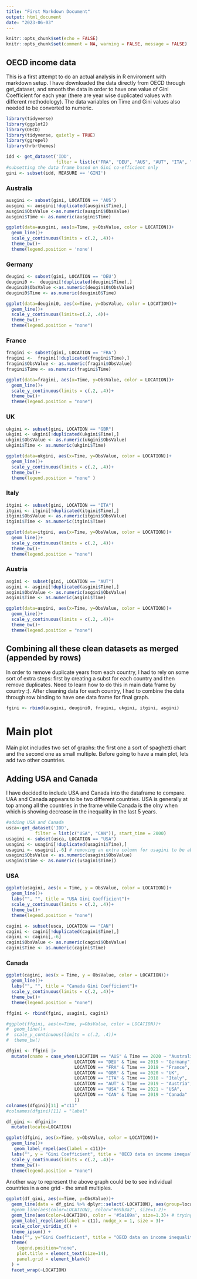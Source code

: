 ```yaml
---
title: "First Markdown Document"
output: html_document
date: "2023-06-03"
---
```


```r
knitr::opts_chunk$set(echo = FALSE)
knitr::opts_chunk$set(comment = NA, warning = FALSE, message = FALSE)
```

## OECD income data 

This is a first attempt to do an actual analysis in R enviroment with markdown setup. I have downloaded the data directly from OECD through get_dataset, and smooth the data in order to have one value of Gini Coefficient for each year (there are year wise duplicated values with different methodology). The data variables on Time and Gini values also needed to be converted to numeric. 

```r
library(tidyverse)
library(ggplot2)
library(OECD)
library(tidyverse, quietly = TRUE)
library(ggrepel)
library(hrbrthemes)
```

```r
idd <- get_dataset('IDD', 
                   filter = list(c("FRA", "DEU", "AUS", "AUT", "ITA", "GBR")), start_time = 2000)
#subsetting the data frame based on Gini co-efficient only
gini <- subset(idd, MEASURE == 'GINI')
```

### Australia

```r
ausgini <- subset(gini, LOCATION == 'AUS')
ausgini <- ausgini[!duplicated(ausgini$Time),]
ausgini$ObsValue <-as.numeric(ausgini$ObsValue)
ausgini$Time <- as.numeric(ausgini$Time)
```

```r
ggplot(data=ausgini, aes(x=Time, y=ObsValue, color = LOCATION))+
  geom_line()+
  scale_y_continuous(limits = c(.2, .4))+
  theme_bw()+
  theme(legend.position = 'none')
```

### Germany

```r
deugini <- subset(gini, LOCATION == 'DEU')
deugini0 <-  deugini[!duplicated(deugini$Time),]
deugini0$ObsValue <-as.numeric(deugini0$ObsValue)
deugini0$Time <- as.numeric(deugini0$Time)

```

```r
ggplot(data=deugini0, aes(x=Time, y=ObsValue, color = LOCATION))+
  geom_line()+ 
  scale_y_continuous(limits=c(.2, .4))+
  theme_bw()+
  theme(legend.position = "none")
```

### France

```r
fragini <- subset(gini, LOCATION == 'FRA')
fragini <-  fragini[!duplicated(fragini$Time),]
fragini$ObsValue <- as.numeric(fragini$ObsValue)
fragini$Time <- as.numeric(fragini$Time)
```

```r
ggplot(data=fragini, aes(x=Time, y=ObsValue, color = LOCATION))+
  geom_line()+ 
  scale_y_continuous(limits = c(.2, .4))+
  theme_bw()+
  theme(legend.position = "none")
```

### UK

```r
ukgini <- subset(gini, LOCATION == "GBR")
ukgini <- ukgini[!duplicated(ukgini$Time),]
ukgini$ObsValue <- as.numeric(ukgini$ObsValue)
ukgini$Time <- as.numeric(ukgini$Time)
```

```r
ggplot(data=ukgini, aes(x=Time, y=ObsValue, color = LOCATION))+
  geom_line()+ 
  scale_y_continuous(limits = c(.2, .4))+
  theme_bw()+
  theme(legend.position = "none" )
```

### Italy

```r
itgini <- subset(gini, LOCATION == "ITA")
itgini <- itgini[!duplicated(itgini$Time),]
itgini$ObsValue <- as.numeric(itgini$ObsValue)
itgini$Time <- as.numeric(itgini$Time)
```

```r
ggplot(data=itgini, aes(x=Time, y=ObsValue, color = LOCATION))+
  geom_line()+ 
  scale_y_continuous(limits = c(.2, .4))+
  theme_bw()+
  theme(legend.position = "none")
```

### Austria

```r
asgini <- subset(gini, LOCATION == "AUT")
asgini <- asgini[!duplicated(asgini$Time),]
asgini$ObsValue <- as.numeric(asgini$ObsValue)
asgini$Time <- as.numeric(asgini$Time)
```

```r
ggplot(data=asgini, aes(x=Time, y=ObsValue, color = LOCATION))+
  geom_line()+ 
  scale_y_continuous(limits = c(.2, .4))+
  theme_bw()+
  theme(legend.position = "none")
```

## Combining all these clean datasets as merged (appended by rows)

In order to remove duplicate years from each country, I had to rely on some sort of extra steps: first by creating a subst for each country and then remove duplicates. Need to learn how to do this in main data frame by country :). After cleaning data for each country, I had to combine the data through row binding to have one data frame for final graph. 

```r
fgini <- rbind(ausgini, deugini0, fragini, ukgini, itgini, asgini)

```

# Main plot

Main plot includes two set of graphs: the first one a sort of spaghetti chart and the second one as small multiple. Before going to have a main plot, lets add two other countries.  



## Adding USA and Canada

I have decided to include USA and Canada into the dataframe to compare. UAA and Canada appears to be two different countries. USA is generally at top among all the countries in the frame while Canada is the olny when which is showing decrease in the inequality in the last 5 years.

```r

#adding USA and Canada
usca<-get_dataset('IDD', 
           filter = list(c("USA", "CAN")), start_time = 2000)
usagini <- subset(usca, LOCATION == "USA")
usagini <- usagini[!duplicated(usagini$Time),]
usagini <- usagini[,-6] # removing an extra column for usagini to be able to merge in fgini
usagini$ObsValue <- as.numeric(usagini$ObsValue) 
usagini$Time <- as.numeric((usagini$Time))
```

### USA

```r
ggplot(usagini, aes(x = Time, y = ObsValue, color = LOCATION))+
  geom_line()+
  labs("", "", title = "USA Gini Coefficient")+
  scale_y_continuous(limits = c(.2, .4))+
  theme_bw()+
  theme(legend.position = "none")
```


```r
cagini <- subset(usca, LOCATION == "CAN")
cagini <- cagini[!duplicated(cagini$Time),]
cagini <- cagini[,-6]
cagini$ObsValue <- as.numeric(cagini$ObsValue)
cagini$Time <- as.numeric(cagini$Time)
```

### Canada

```r
ggplot(cagini, aes(x = Time, y = ObsValue, color = LOCATION))+
  geom_line()+
  labs("", "", title = "Canada Gini Coefficient")+
  scale_y_continuous(limits = c(.2, .4))+
  theme_bw()+
  theme(legend.position = "none")
```

```r
ffgini <- rbind(fgini, usagini, cagini)

#ggplot(ffgini, aes(x=Time, y=ObsValue, color = LOCATION))+
#  geom_line()+
#  scale_y_continuous(limits = c(.2, .4))+
#  theme_bw()

dfgini <- ffgini |>
  mutate(cname = case_when(LOCATION == "AUS" & Time == 2020 ~ "Australia",
                          LOCATION == "DEU" & Time == 2019 ~ "Germany",
                          LOCATION == "FRA" & Time == 2019 ~ "France",
                          LOCATION == "GBR" & Time == 2020 ~ "UK",
                          LOCATION == "ITA" & Time == 2018 ~ "Italy",
                          LOCATION == "AUT" & Time == 2019 ~ "Austria", 
                          LOCATION == "USA" & Time == 2021 ~ "USA",
                          LOCATION == "CAN" & Time == 2019 ~ "Canada"
                          ))
colnames(dfgini)[11] ="c11"
#colnames(dfgini)[11] = "label"

df_gini <- dfgini|>
  mutate(locate=LOCATION)
```

```r
ggplot(dfgini, aes(x=Time, y=ObsValue, color = LOCATION))+
  geom_line()+
   geom_label_repel(aes(label = c11))+
  labs("", y = "Gini Coefficient", title = "OECD data on income inequality")+
  scale_y_continuous(limits = c(.2, .4))+
  theme_bw()+
  theme(legend.position = "none")
```

Another way to represent the above graph could be to see individual countries in a one grid - the small multiples. 

```r
ggplot(df_gini, aes(x=Time, y=ObsValue))+
  geom_line(data = df_gini %>% dplyr::select(-LOCATION), aes(group=locate), color='grey', size=1, alpha=0.5)+
  #geom_line(aes(color=LOCATION), color="#69b3a2", size=1.2)+
  geom_line(aes(color=LOCATION), color = '#5a189a', size=1.3)+ # trying some colors at https://coolors.co/palettes/popular
  geom_label_repel(aes(label = c11), nudge_x = 1, size = 3)+
  scale_color_viridis_d() +
  theme_ipsum() +
  labs("", y="Gini Coefficient", title = "OECD data on income inequality")+
  theme(
    legend.position="none",
    plot.title = element_text(size=14),
    panel.grid = element_blank()
  ) +
  facet_wrap(~LOCATION)
```



